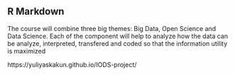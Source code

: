 
## R Markdown

The course will combine three big themes: Big Data, Open Science and Data Science. Each of the component will help to analyze how the data can be analyze, interpreted, transfered and coded so that the information utility is maximized 

https://yuliyaskakun.github.io/IODS-project/


